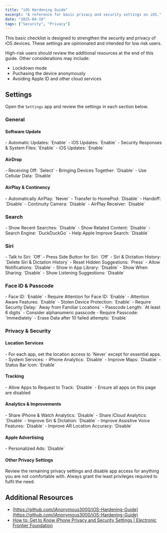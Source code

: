 ```yaml
---
title: "iOS Hardening Guide"
excerpt: "A reference for basic privacy and security settings on iOS."
date: "2025-04-19"
tags: ["Security", "Privacy"]
---
```


This basic checklist is designed to strengthen the security and privacy of iOS devices.
These settings are opinionated and intended for low risk users.

High-risk users should review the additional resources at the end of this guide.
Other considerations may include:
- Lockdown mode
- Puchasing the device anonymously
- Avoiding Apple ID and other cloud services

## Settings

Open the `Settings` app and review the settings in each section below.

### General

#### Software Update
<Checklist id="general-software-update">
- Automatic Updates: `Enable`
	- iOS Updates: `Enable`
	- Security Responses & System Files: `Enable`
	- iOS Updates: `Enable`
</Checklist>

#### AirDrop
<Checklist id="general-airdrop">
- Receiving Off: `Select`
- Bringing Devices Together: `Disable`
- Use Cellular Data: `Disable`
</Checklist>

#### AirPlay & Continency
<Checklist id="general-airplay-continuity">
- Automatically AirPlay: `Never`
- Transfer to HomePod: `Disable`
- Handoff: `Disable`
- Continuity Camera: `Disable`
- AirPlay Receiver: `Disable`
</Checklist>

### Search
<Checklist id="general-search">
- Show Recent Searches: `Disable`
- Show Related Content: `Disable`
- Search Engine: `DuckDuckGo`
- Help Apple Improve Search: `Disable`
</Checklist>

### Siri
<Checklist id="general-siri">
- Talk to Siri: `Off`
- Press Side Button for Siri: `Off`
- Siri & Dictation History: `Delete Siri & Dictation History`
- Reset Hidden Suggestions: `Press`
- Allow Notifications: `Disable`
- Show in App Library: `Disable`
- Show When Sharing: `Disable`
- Show Listening Suggestions: `Disable`
</Checklist>

### Face ID & Passcode
<Checklist id="general-face-id-passcode">
- Face ID: `Enable`
- Require Attention for Face ID: `Enable`
- Attention Aware Features: `Enable`
- Stolen Device Protection: `Enable`
	- Require Security Delay: `Away from Familiar Locations`
- Passcode Length: `At least 6 digits`
	- Consider alphanumeric passcode
- Require Passcode: `Immediately`
- Erase Data after 10 failed attempts: `Enable`
</Checklist>

### Privacy & Security

#### Location Services
<Checklist id="privacy-location-services">
- For each app, set the location access to `Never` except for essential apps.
- System Services:
	- iPhone Analytics: `Disable`
	- Improve Maps: `Disable`
	- Status Bar Icon: `Enable`
</Checklist>

#### Tracking
<Checklist id="privacy-tracking">
- Allow Apps to Request to Track: `Disable`
- Ensure all apps on this page are disabled
</Checklist>

#### Analytics & Improvements
<Checklist id="privacy-analytics-improvements">
- Share iPhone & Watch Analytics: `Disable`
- Share iCloud Analytics: `Disable`
- Improve Siri & Dictation: `Disable`
- Improve Assistive Voice Features: `Disable`
- Improve AR Location Accuracy: `Disable`
</Checklist>

#### Apple Advertising
<Checklist id="privacy-apple-advertising">
- Personalized Ads: `Disable`
</Checklist>

#### Other Privacy Settings
Review the remaining privacy settings and disable app access for anything you are not comfortable with. Always grant the least privileges required to fulfil the need.

## Additional Resources
- [https://github.com/iAnonymous3000/iOS-Hardening-Guide](https://github.com/iAnonymous3000/iOS-Hardening-Guide)
- [How to: Get to Know iPhone Privacy and Security Settings | Electronic Frontier Foundation](https://ssd.eff.org/module/how-to-get-to-know-iphone-privacy-and-security-settings)
